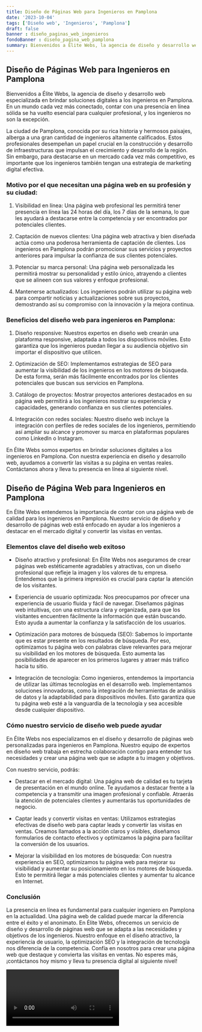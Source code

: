 ```yaml
---
title: Diseño de Páginas Web para Ingenieros en Pamplona
date: '2023-10-04'
tags: ['Diseño web', 'Ingenieros', 'Pamplona']
draft: false
banner : diseño_paginas_web_ingenieros
fondoBanner : diseño_pagina_web_pamplona
summary: Bienvenidos a Élite Webs, la agencia de diseño y desarrollo web especializada en brindar soluciones digitales a los ingenieros en Pamplona. En un mundo cada vez más conectado, contar con una presencia en línea sólida se ha vuelto esencial para cualquier profesional, y los ingenieros no son la excepción.
---
```


## Diseño de Páginas Web para Ingenieros en Pamplona

Bienvenidos a Élite Webs, la agencia de diseño y desarrollo web especializada en brindar soluciones digitales a los ingenieros en Pamplona. En un mundo cada vez más conectado, contar con una presencia en línea sólida se ha vuelto esencial para cualquier profesional, y los ingenieros no son la excepción.

La ciudad de Pamplona, conocida por su rica historia y hermosos paisajes, alberga a una gran cantidad de ingenieros altamente calificados. Estos profesionales desempeñan un papel crucial en la construcción y desarrollo de infraestructuras que impulsan el crecimiento y desarrollo de la región. Sin embargo, para destacarse en un mercado cada vez más competitivo, es importante que los ingenieros también tengan una estrategia de marketing digital efectiva.

### Motivo por el que necesitan una página web en su profesión y su ciudad:

1. Visibilidad en línea: Una página web profesional les permitirá tener presencia en línea las 24 horas del día, los 7 días de la semana, lo que les ayudará a destacarse entre la competencia y ser encontrados por potenciales clientes.

2. Captación de nuevos clientes: Una página web atractiva y bien diseñada actúa como una poderosa herramienta de captación de clientes. Los ingenieros en Pamplona podrán promocionar sus servicios y proyectos anteriores para impulsar la confianza de sus clientes potenciales.

3. Potenciar su marca personal: Una página web personalizada les permitirá mostrar su personalidad y estilo único, atrayendo a clientes que se alineen con sus valores y enfoque profesional.

4. Mantenerse actualizados: Los ingenieros podrán utilizar su página web para compartir noticias y actualizaciones sobre sus proyectos, demostrando así su compromiso con la innovación y la mejora continua.

### Beneficios del diseño web para ingenieros en Pamplona:

1. Diseño responsive: Nuestros expertos en diseño web crearán una plataforma responsive, adaptada a todos los dispositivos móviles. Esto garantiza que los ingenieros puedan llegar a su audiencia objetivo sin importar el dispositivo que utilicen.

2. Optimización de SEO: Implementamos estrategias de SEO para aumentar la visibilidad de los ingenieros en los motores de búsqueda. De esta forma, serán más fácilmente encontrados por los clientes potenciales que buscan sus servicios en Pamplona.

3. Catálogo de proyectos: Mostrar proyectos anteriores destacados en su página web permitirá a los ingenieros mostrar su experiencia y capacidades, generando confianza en sus clientes potenciales.

4. Integración con redes sociales: Nuestro diseño web incluye la integración con perfiles de redes sociales de los ingenieros, permitiendo así ampliar su alcance y promover su marca en plataformas populares como LinkedIn o Instagram.

En Élite Webs somos expertos en brindar soluciones digitales a los ingenieros en Pamplona. Con nuestra experiencia en diseño y desarrollo web, ayudamos a convertir las visitas a su página en ventas reales. Contáctanos ahora y lleva tu presencia en línea al siguiente nivel.

<GifSeo />

<Cta />

## Diseño de Página Web para Ingenieros en Pamplona

En Élite Webs entendemos la importancia de contar con una página web de calidad para los ingenieros en Pamplona. Nuestro servicio de diseño y desarrollo de páginas web está enfocado en ayudar a los ingenieros a destacar en el mercado digital y convertir las visitas en ventas.

### Elementos clave del diseño web exitoso

- Diseño atractivo y profesional: En Élite Webs nos aseguramos de crear páginas web estéticamente agradables y atractivas, con un diseño profesional que refleje la imagen y los valores de tu empresa. Entendemos que la primera impresión es crucial para captar la atención de los visitantes.

- Experiencia de usuario optimizada: Nos preocupamos por ofrecer una experiencia de usuario fluida y fácil de navegar. Diseñamos páginas web intuitivas, con una estructura clara y organizada, para que los visitantes encuentren fácilmente la información que están buscando. Esto ayuda a aumentar la confianza y la satisfacción de los usuarios.

- Optimización para motores de búsqueda (SEO): Sabemos lo importante que es estar presente en los resultados de búsqueda. Por eso, optimizamos tu página web con palabras clave relevantes para mejorar su visibilidad en los motores de búsqueda. Esto aumenta las posibilidades de aparecer en los primeros lugares y atraer más tráfico hacia tu sitio.

- Integración de tecnología: Como ingenieros, entendemos la importancia de utilizar las últimas tecnologías en el desarrollo web. Implementamos soluciones innovadoras, como la integración de herramientas de análisis de datos y la adaptabilidad para dispositivos móviles. Esto garantiza que tu página web esté a la vanguardia de la tecnología y sea accesible desde cualquier dispositivo.

### Cómo nuestro servicio de diseño web puede ayudar

En Élite Webs nos especializamos en el diseño y desarrollo de páginas web personalizadas para ingenieros en Pamplona. Nuestro equipo de expertos en diseño web trabaja en estrecha colaboración contigo para entender tus necesidades y crear una página web que se adapte a tu imagen y objetivos.

Con nuestro servicio, podrás:

- Destacar en el mercado digital: Una página web de calidad es tu tarjeta de presentación en el mundo online. Te ayudamos a destacar frente a la competencia y a transmitir una imagen profesional y confiable. Atraerás la atención de potenciales clientes y aumentarás tus oportunidades de negocio.

- Captar leads y convertir visitas en ventas: Utilizamos estrategias efectivas de diseño web para captar leads y convertir las visitas en ventas. Creamos llamados a la acción claros y visibles, diseñamos formularios de contacto efectivos y optimizamos la página para facilitar la conversión de los usuarios.

- Mejorar la visibilidad en los motores de búsqueda: Con nuestra experiencia en SEO, optimizamos tu página web para mejorar su visibilidad y aumentar su posicionamiento en los motores de búsqueda. Esto te permitirá llegar a más potenciales clientes y aumentar tu alcance en Internet.

### Conclusión

La presencia en línea es fundamental para cualquier ingeniero en Pamplona en la actualidad. Una página web de calidad puede marcar la diferencia entre el éxito y el anonimato. En Élite Webs, ofrecemos un servicio de diseño y desarrollo de páginas web que se adapta a las necesidades y objetivos de los ingenieros. Nuestro enfoque en el diseño atractivo, la experiencia de usuario, la optimización SEO y la integración de tecnología nos diferencia de la competencia. Confía en nosotros para crear una página web que destaque y convierta las visitas en ventas. No esperes más, ¡contáctanos hoy mismo y lleva tu presencia digital al siguiente nivel!

<Video />

<CtaBot job='Ingenieros' city='Pamplona'/>

<Gmaps query='Pamplona+españa+maps' />